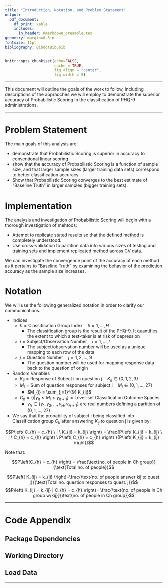 ```yaml
---
title: "Introduction, Notation, and Problem Statement"
output: 
  pdf_document:
    df_print: kable
    includes:
      in_header: Rmarkdown_preamble.tex
geometry: margin=0.5in
fontsize: 11pt
bibliography: BibdotBib.bib
---
```


<!------------------------------------------------------------------------------>
<!--  ####  KNITR Setup & Script Information   #### -->
<!------------------------------------------------------------------------------>

<!--  ####  KNITR Specs   #### -->
```r
knitr::opts_chunk$set(echo=FALSE, 
                      cache = TRUE, 
                      fig.align = "center",
                      fig.width = 5)
```
***

<!--  ####  Description   #### -->
\begin{center}
\LARGE{\underline{\textbf{Description}}}
\end{center}

This document will outline the goals of the work to follow, including descriptions of the appraoches we will employ to demonstrate the superior accuracy of Probabilistic Scoring in the classification of PHQ-9 administrations.

***

<!--  ####  Problem Statement   #### -->

# Problem Statement

The main goals of this analysis are:

- demonstrate that Probabilistic Scoring is superior in accuracy to conventional linear scoring
- show that the accuracy of Probabilistic Scoring is a function of sample size, and that larger sample sizes (larger training data sets) correspond to better classification accuracy
- Show that Probabilistic Scoring converges to the best estimate of "Baseline Truth" in larger samples (bigger training sets).  


\vspace{15pt}

# Implementation

The analysis and investigation of Probabilistic Scoring will begin with a thorough investigation of mehtods:

- Attempt to replicate stated results so that the defined method is completely understood.
- Use cross-validation to partition data into various sizes of testing and training sets and implement replicated method across CV data.

We can investigate the convergence point of the accuracy of each method as it pertains to "Baseline Truth" by examining the behavior of the prediction accuracy as the sample size increases.


\vspace{15pt}


# Notation

We will use the following generalized notation in order to clarify our communications.


- Indices
  - $h=\text{Classification Group Index} \quad h=1,\ldots,H$
    - The classification group is the result of the PHQ-9.  It quantifies the extent to which a test-taker is at risk of depression
  - $i=\text{Subject/Observation Number} \quad i=1,\ldots,I$
    - The subject/observation number will be used as a unique mapping to each row of the data
  - $j=\text{Question Number} \quad j=1,2,\ldots,9$
    - The question number will be used for mapping response data back to the question of origin

- Random Variables
  - $K_{ij}=\text{Response of Subect i on question j} \quad K_{ij} \in \left \{0,1,2,3 \right \}$
  - $M_{i} = \text{Sum of question responses for subject i} \quad M_{i} \in \left \{0,1,\ldots, 27 \right \}$
    - $M_{i} = \sum_{j=1}^{9} K_{ij}$
  - $C_{h}=\left \{ i | \gamma_{h} \leq M_{i} < \gamma_{h+1} \right \}= \text{Level-set Classification Outcome Spaces}$
    - $\gamma_{h} \in \left \{  \gamma_{1}, \gamma_{2}, \ldots, \gamma_{H}, \gamma_{H+1}   \right \}$ are real numbers defining a partition of $\{0,1,\ldots, 27 \}$

- We say that the probability of subject i being classified into Classification group $C_{h}$ after answering $K_{ij}$ to question j is given by:

$$P\left( C_{h} = c_{h} \ | \ K_{ij} = k_{ij} \right) = \frac{P\left( K_{ij} = k_{ij} \ | \ C_{h} = c_{h}   \right) \ P\left(  C_{h} = c_{h} \right)  }{P\left(  K_{ij} = k_{ij} \right)}$$

Note that:

$$P\left(C_{h} = c_{h} \right) = \frac{\text{no. of people in Ch group}}{\text{Total no. of people}}$$

$$P\left( K_{ij} = k_{ij} \right)=\frac{\text{no. of people answer kij to quest. j}}{\text{Total no. question responses to quest. j}}$$
$$P\left( K_{ij} = k_{ij} | C_{h} = c_{h} \right)= \frac{\text{no. of people in Ch group w/kij}}{\text{no. of people in Ch group}}$$

\newpage
***

# Code Appendix

<!--  ####  Script Dependencies   #### -->
\begin{center}
\LARGE{\underline{\textbf{Script Dependencies}}}
\end{center}


<!--  Packages -->  
## Package Dependencies



<!--  Working Directory  -->       
## Working Directory



<!-- Data  &  Variables -->       
## Load Data


***
<!------------------------------------------------------------------------------>


<!------------------------------------------------------------------------------>
<!-- Begin Script -->       
<!------------------------------------------------------------------------------>
\begin{center}
\LARGE{\underline{\textbf{Begin Script}}}
\end{center}


\cite{centers2017new}

\bibliography{BibdotBib}




\begin{center}
\LARGE{\underline{\textbf{End Script}}}
\end{center}
<!------------------------------------------------------------------------------>
<!-- End Script -->       
<!------------------------------------------------------------------------------>


<!------------------------------------------------------------------------------>
<!-- Post-Script -->       
<!------------------------------------------------------------------------------>

<!-- Notes:        -->       

<!-- Compilation Errors -->       

<!-- Execution Errors -->

<!-- Next Scripts to Consider -->

<!------------------------------------------------------------------------------>

